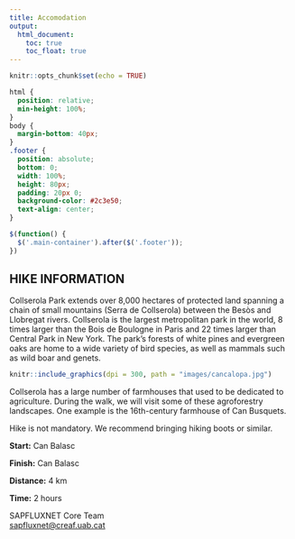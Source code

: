 ```yaml
---
title: Accomodation
output: 
  html_document:
    toc: true
    toc_float: true
---
```

<style>
  .title{
    display: none;
  }
.tocify-extend-page { 
  height: 50px !important;
}
</style>

```r
knitr::opts_chunk$set(echo = TRUE)
```

```css
html {
  position: relative;
  min-height: 100%;
}
body {
  margin-bottom: 40px;
}
.footer {
  position: absolute;
  bottom: 0;
  width: 100%;
  height: 80px;
  padding: 20px 0;
  background-color: #2c3e50;
  text-align: center;
}
```

```js
$(function() {
  $('.main-container').after($('.footer'));
})
```
<style>
body {
text-align: left}
</style>

## HIKE INFORMATION

Collserola Park extends over 8,000 hectares of protected land spanning a chain of small mountains (Serra de Collserola) between the Besòs and Llobregat rivers. Collserola is the largest metropolitan park in the world, 8 times larger than the Bois de Boulogne in Paris and 22 times larger than Central Park in New York. The park's forests of white pines and evergreen oaks are home to a wide variety of bird species, as well as mammals such as wild boar and genets.


```r
knitr::include_graphics(dpi = 300, path = "images/cancalopa.jpg")
```


Collserola has a large number of farmhouses that used to be dedicated to agriculture. During the walk, we will visit some of these agroforestry landscapes. One example is the 16th-century farmhouse of Can Busquets.

Hike is not mandatory. We recommend bringing hiking boots or similar.


**Start:**
    Can Balasc

**Finish:**
    Can Balasc

**Distance:**
    4 km

**Time:**
    2 hours




::: {.footer .text-muted .bg-info}
 <p>SAPFLUXNET Core Team<br>
 <a href="mailto:sapfluxnet@creaf.uab.cat">sapfluxnet@creaf.uab.cat</a></p>
:::